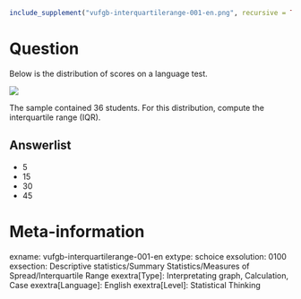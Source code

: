 ```{r, echo = FALSE, results = "hide"}
include_supplement("vufgb-interquartilerange-001-en.png", recursive = TRUE)
```

Question
========
Below is the distribution of scores on a language test. 

![](vufgb-interquartilerange-001-en.png)

The sample contained 36 students. For this distribution, compute the interquartile range (IQR). 

Answerlist
----------
* 5
* 15
* 30
* 45

Meta-information
================
exname: vufgb-interquartilerange-001-en
extype: schoice
exsolution: 0100
exsection: Descriptive statistics/Summary Statistics/Measures of Spread/Interquartile Range
exextra[Type]: Interpretating graph, Calculation, Case
exextra[Language]: English
exextra[Level]: Statistical Thinking